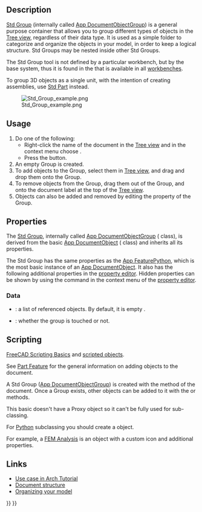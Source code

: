 <languages/>
<translate>

<!--T:19-->
{{Docnav
|[[Part_DatumPoint|Part DatumPoint]]
|[[Std_LinkMake|LinkMake]]
|[[Std_Base|Std Base]]
|IconL=Part_DatumPoint.svg
|IconR=Std_LinkMake.svg
|IconC=Freecad.svg
}}

<!--T:1-->
{{GuiCommand
|Name=Std Group
|MenuLocation=[[Tree_view|Tree view]] → Right click on the document name → Create group
|Workbenches=All
|Shortcut=
|Version=
|SeeAlso=[[Std_Part|Std Part]], [[Draft_SelectGroup|Draft SelectGroup]], [[Draft_AddToGroup|Draft AddToGroup]]
}}

==Description== <!--T:2-->

<!--T:3-->
[[Std_Group|Std Group]] (internally called [[App_DocumentObjectGroup|App DocumentObjectGroup]]) is a general purpose container that allows you to group different types of objects in the [[Tree_view|Tree view]], regardless of their data type. It is used as a simple folder to categorize and organize the objects in your model, in order to keep a logical structure. Std Groups may be nested inside other Std Groups.

<!--T:27-->
The Std Group tool is not defined by a particular workbench, but by the base system, thus it is found in the {{MenuCommand|structure toolbar}} that is available in all [[Workbenches|workbenches]].

<!--T:28-->
To group 3D objects as a single unit, with the intention of creating assemblies, use [[Std_Part|Std Part]] instead.

<!--T:7-->
[[File:Std_Group_example.png]]

<!--T:29-->
{{Caption|Various elements inside Std Groups in the tree view.}}

==Usage== <!--T:4-->

<!--T:5-->
# Do one of the following:
#* Right-click the name of the document in the [[Tree_view|Tree view]] and in the context menu choose {{MenuCommand|Create group...}}.
#* Press the {{Button|[[Image:Std_Group.svg|16px]] [[Std_Group|Create group]]}} button.
# An empty Group is created.
# To add objects to the Group, select them in [[Tree_view|Tree view]], and drag and drop them onto the Group.
# To remove objects from the Group, drag them out of the Group, and onto the document label at the top of the [[Tree_view|Tree view]].
# Objects can also be added and removed by editing the {{PropertyData|Group}} property of the Group.

==Properties== <!--T:10-->

<!--T:32-->
The [[Std_Group|Std Group]], internally called [[App_DocumentObjectGroup|App DocumentObjectGroup]] ({{incode|App::DocumentObjectGroup}} class), is derived from the basic [[App_DocumentObject|App DocumentObject]] ({{incode|App::DocumentObject}} class) and inherits all its properties.

<!--T:33-->
The Std Group has the same properties as the [[App_FeaturePython#Properties|App FeaturePython]], which is the most basic instance of an [[App_DocumentObject|App DocumentObject]]. It also has the following additional properties in the [[Property_editor|property editor]]. Hidden properties can be shown by using the {{MenuCommand|Show all}} command in the context menu of the [[Property_editor|property editor]].

=== Data === <!--T:35-->

<!--T:36-->
{{TitleProperty|Base}}

<!--T:11-->
* {{PropertyData|Group|LinkList}}: a list of referenced objects. By default, it is empty {{value|[]}}.
* {{PropertyData|_ Group Touched|Bool|Hidden}}: whether the group is touched or not.

==Scripting== <!--T:12-->

<!--T:13-->
{{Emphasis|See also:}} [[FreeCAD_Scripting_Basics|FreeCAD Scripting Basics]] and [[Scripted_objects|scripted objects]].

<!--T:44-->
See [[Part_Feature|Part Feature]] for the general information on adding objects to the document.

<!--T:45-->
A Std Group ([[App_DocumentObjectGroup|App DocumentObjectGroup]]) is created with the {{incode|addObject()}} method of the document. Once a Group exists, other objects can be added to it with the {{incode|addObject()}} or {{incode|addObjects()}} methods.

</translate>
{{Code|code=
import FreeCAD as App

doc = App.newDocument()
group = App.ActiveDocument.addObject("App::DocumentObjectGroup", "Group")

obj1 = App.ActiveDocument.addObject("PartDesign::Body", "Body")
obj2 = App.ActiveDocument.addObject("Part::Box", "Box")

group.addObjects([obj1, obj2])
App.ActiveDocument.recompute()
}}
<translate>

<!--T:46-->
This basic {{incode|App::DocumentObjectGroup}} doesn't have a Proxy object so it can't be fully used for sub-classing.

<!--T:47-->
For [[Python|Python]] subclassing you should create a {{incode|App::DocumentObjectGroupPython}} object.

</translate>
{{Code|code=
import FreeCAD as App

doc = App.newDocument()
obj = App.ActiveDocument.addObject("App::DocumentObjectGroupPython", "Name")
obj.Label = "Custom label"
}}
<translate>

<!--T:48-->
For example, a [[FEM Analysis|FEM Analysis]] is an {{incode|App::DocumentObjectGroupPython}} object with a custom icon and additional properties.

==Links== <!--T:16-->

<!--T:17-->
* [[Arch tutorial#Organizing your model|Use case in Arch Tutorial]]
* [[Document_structure|Document structure]]
* [http://www.freecadweb.org/wiki/index.php?title=Arch_tutorial#Organizing_your_model Organizing your model]


<!--T:20-->
{{Docnav
|[[Part_DatumPoint|Part DatumPoint]]
|[[Std_LinkMake|LinkMake]]
|[[Std_Base|Std Base]]
|IconL=Part_DatumPoint.svg
|IconR=Std_LinkMake.svg
|IconC=Freecad.svg
}}

</translate>
{{Std_Base_navi{{#translation:}}}}
{{Userdocnavi{{#translation:}}}}